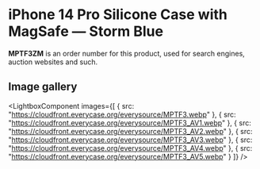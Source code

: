 
# iPhone 14 Pro Silicone Case with MagSafe — Storm Blue

<Callout type='info' emoji='👉🏻'>**MPTF3ZM** is an order number for this product, used for search engines, auction websites and such.</Callout>

## Image gallery

<LightboxComponent
    images={[
      {
        src: "https://cloudfront.everycase.org/everysource/MPTF3.webp"
      },
      {
        src: "https://cloudfront.everycase.org/everysource/MPTF3_AV1.webp"
      },
      {
        src: "https://cloudfront.everycase.org/everysource/MPTF3_AV2.webp"
      },
      {
        src: "https://cloudfront.everycase.org/everysource/MPTF3_AV3.webp"
      },
      {
        src: "https://cloudfront.everycase.org/everysource/MPTF3_AV4.webp"
      },
      {
        src: "https://cloudfront.everycase.org/everysource/MPTF3_AV5.webp"
      }
    ]}
  />
